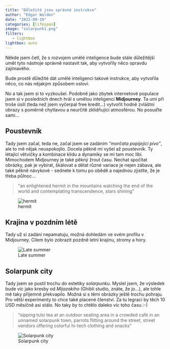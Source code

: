 ```yaml
---
title: "Důležité jsou správné instrukce"
author: "Edgar Walden"
date: "2022-09-19"
categories: [lifespan]
image: "solarpunk1.png"
filters:
   - lightbox
lightbox: auto
---
```


Někde jsem četl, že s rozvojem umělé inteligence bude stále důležitější umět tyto nástroje správně nastavit tak, aby vytvořily něco opravdu zajímavého. 

Bude prostě důležité dát umělé inteligenci takové instrukce, aby vytvořila něco, co nás nějakým způsobem osloví. 

No a tak jsem si to vyzkoušel. Podobně jako zbytek internetové populace jsem si v posledních dnech hrál s umělou inteligencí **Midjourney**. Ta umí při troše úsilí (teda než jsem vyčerpal free kredit...) vytvořit hodně zvláštní obrazy s poměrně chytlavou a neurčitě zklidňující atmosférou. No posuďte sami...

## Poustevník

Tady jsem začal, teda ne, začal jsem se zadáním *"morčata popíjející pivo"*, ale to mě nějak neuspokojilo. Docela pěkně mi vyšel až poustevník. Ty létající větvičky a kombinace klidu a dynamiky se mi tam moc líbí. Mimochodem Midjourney je také pěkný žrout času. Nechat spočítat obrázky, pak je vybírat, škálovat a dělat různé variace je nejen zábava, ale také pěkně návykové - sednete k tomu po obědě a najednou zjistíte, že je třeba půlnoc... 

> "an enlightened hermit in the mountains watching the end of the world and contemplating transcendence, stars shining"

![hermit](hermit.png)

## Krajina v pozdním létě 

Tady už si zadání nepamatuju, možná dohledám ve svém profilu v Midjourney. Cílem bylo zobrazit pozdně letní krajinu, stromy a hory. 

![Late summer](late_summer_2.png)

## Solarpunk city 

Tady jsem se pustil trochu do estetiky *solarpunku*. Myslel jsem, že výsledek bude víc jako kresby od *Mijazakiho* (Ghibli studio, znáte, že jo...), ale tohle mě taky příjemně překvapilo. Možná si s těmi obrázky ještě trochu pohraju. Pro větší experimenty to chce také placené členství. Za tu legraci by těch 10 USD měsíčně asi stálo. No taky by to chtělo daleko víc toho času.:-)

> "sipping tulsi tea at an outdoor seating area in a crowded café in an unnamed solarpunk town, parrots flitting around the street, street vendors offering colorful hi-tech clothing and snacks"

![Solarpunk city](solarpunk1.png)
